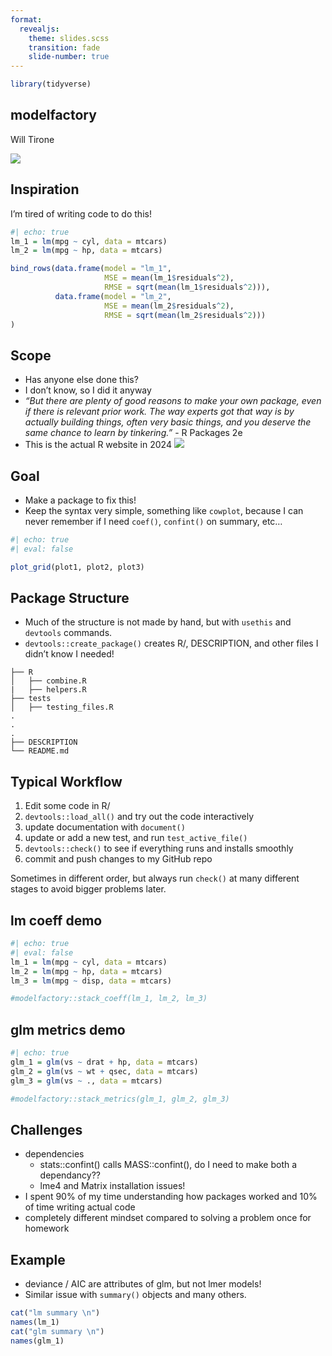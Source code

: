 ```yaml
---
format: 
  revealjs: 
    theme: slides.scss
    transition: fade
    slide-number: true
---
```


```r
library(tidyverse)
```

## modelfactory

Will Tirone

![](images\logo.png){fig-align="center"}


## Inspiration

I'm tired of writing code to do this!

```r
#| echo: true
lm_1 = lm(mpg ~ cyl, data = mtcars)
lm_2 = lm(mpg ~ hp, data = mtcars)

bind_rows(data.frame(model = "lm_1", 
                     MSE = mean(lm_1$residuals^2),
                     RMSE = sqrt(mean(lm_1$residuals^2))),
          data.frame(model = "lm_2", 
                     MSE = mean(lm_2$residuals^2),
                     RMSE = sqrt(mean(lm_2$residuals^2)))
)
```

## Scope 

* Has anyone else done this? 
* I don't know, so I did it anyway
* *"But there are plenty of good reasons to make your own package, even if there is relevant prior work. The way experts got that way is by actually building things, often very basic things, and you deserve the same chance to learn by tinkering."* - R Packages 2e
* This is the actual R website in 2024
![](images\cran.png){fig-align="center"}


## Goal 

* Make a package to fix this! 
* Keep the syntax very simple, something like `cowplot`, because I can
never remember if I need `coef()`, `confint()` on summary, etc...

```r
#| echo: true 
#| eval: false 

plot_grid(plot1, plot2, plot3)
```

## Package Structure 

* Much of the structure is not made by hand, but with `usethis` and `devtools` commands.
* `devtools::create_package()` creates R/, DESCRIPTION, and other files I didn't know I needed!

```
├── R
│   ├── combine.R
|   ├── helpers.R
├── tests
│   ├── testing_files.R
.
.
.
├── DESCRIPTION
└── README.md
```

## Typical Workflow

1. Edit some code in R/
2. `devtools::load_all()` and try out the code interactively 
3. update documentation with `document()`
4. update or add a new test, and run `test_active_file()`
5. `devtools::check()` to see if everything runs and installs smoothly
6. commit and push changes to my GitHub repo

Sometimes in different order, but always run `check()` at many different stages to avoid bigger problems later.

## lm coeff demo  

```r
#| echo: true
#| eval: false
lm_1 = lm(mpg ~ cyl, data = mtcars)
lm_2 = lm(mpg ~ hp, data = mtcars)
lm_3 = lm(mpg ~ disp, data = mtcars)

#modelfactory::stack_coeff(lm_1, lm_2, lm_3)
```

## glm metrics demo  

```r
#| echo: true
glm_1 = glm(vs ~ drat + hp, data = mtcars)
glm_2 = glm(vs ~ wt + qsec, data = mtcars)
glm_3 = glm(vs ~ ., data = mtcars)

#modelfactory::stack_metrics(glm_1, glm_2, glm_3)
```


## Challenges 

* dependencies 
  - stats::confint() calls MASS::confint(), do I need to make both a dependancy?? 
  - lme4 and Matrix installation issues!
* I spent 90% of my time understanding how packages worked and 10% of time writing actual code
* completely different mindset compared to solving a problem once for homework
 
## Example

* deviance / AIC are attributes of glm, but not lmer models! 
* Similar issue with `summary()` objects and many others.
  
```r
cat("lm summary \n")
names(lm_1)
cat("glm summary \n")
names(glm_1)
```




